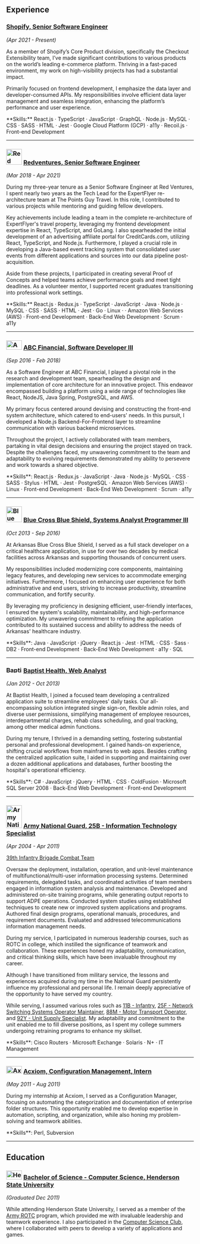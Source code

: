 ## Experience

### <Icon name="shopify" /> [Shopify, Senior Software Engineer](https://www.shopify.com/)
_(Apr 2021 - Present)_

As a member of Shopify’s Core Product division, specifically the Checkout Extensibility team, I’ve made significant contributions to various products on the world’s leading e-commerce platform. Thriving in a fast-paced environment, my work on high-visibility projects has had a substantial impact.

Primarily focused on frontend development, I emphasize the data layer and developer-consumed APIs. My responsibilities involve efficient data layer management and seamless integration, enhancing the platform’s performance and user experience.

<span className="flex text-sm mt-4 bg-neutral-950/80 p-2 rounded-lg">
**Skills:** <Icon name="react" /> React.js · <Icon name="typescript" /> TypeScript · <Icon name="javascript" /> JavaScript · <Icon name="graphql" /> GraphQL · <Icon name="node-js" /> Node.js · <Icon name="mysql" /> MySQL · <Icon name="css3" /> CSS · <Icon name="sass" /> SASS · <Icon name="html5" /> HTML · <Icon name="jest" /> Jest · <Icon name="googlecloud" /> Google Cloud Platform (GCP) · a11y · Recoil.js · Front-end Development
</span>

---

### <Image src="/img/RV.svg" width="42" height="42" loading="lazy" className="inline-block" alt="Red Ventures" /> [Redventures, Senior Software Engineer](https://www.redventures.com/about/brands)
_(Mar 2018 - Apr 2021)_

During my three-year tenure as a Senior Software Engineer at Red Ventures, I spent nearly two years as the Tech Lead for the ExpertFlyer re-architecture team at The Points Guy Travel. In this role, I contributed to various projects while mentoring and guiding fellow developers.

Key achievements include leading a team in the complete re-architecture of ExpertFlyer's travel property, leveraging my frontend development expertise in React, TypeScript, and GoLang. I also spearheaded the initial development of an advertising affiliate portal for CreditCards.com, utilizing React, TypeScript, and Node.js. Furthermore, I played a crucial role in developing a Java-based event tracking system that consolidated user events from different applications and sources into our data pipeline post-acquisition.

Aside from these projects, I participated in creating several Proof of Concepts and helped teams achieve performance goals and meet tight deadlines. As a volunteer mentor, I supported recent graduates transitioning into professional work settings.

<span className="flex text-sm mt-4 bg-neutral-950/80 p-2 rounded-lg">
**Skills:** <Icon name="react" /> React.js · <Icon name="redux" /> Redux.js · <Icon name="typescript" /> TypeScript · <Icon name="javascript" /> JavaScript · <Icon name="java" /> Java · <Icon name="node-js" /> Node.js · <Icon name="mysql" /> MySQL · <Icon name="css3" /> CSS · <Icon name="sass" /> SASS · <Icon name="html5" /> HTML · <Icon name="jest" /> Jest · <Icon name="go" /> Go · <Icon name="linux" /> Linux · · <Icon name="amazonaws" /> Amazon Web Services (AWS) · Front-end Development · Back-End Web Development  · Scrum · a11y
</span>

---

### <Image src="/img/abc.webp" width="42" height="25" loading="lazy" className="inline-block" alt="ABC Financial" /> [ABC Financial, Software Developer III](https://abcfitness.com/)
_(Sep 2016 - Feb 2018)_

As a Software Engineer at ABC Financial, I played a pivotal role in the research and development team, spearheading the design and implementation of core architecture for an innovative project. This endeavor encompassed building a platform using a wide range of technologies like React, NodeJS, Java Spring, PostgreSQL, and AWS.

My primary focus centered around devising and constructing the front-end system architecture, which catered to end-users' needs. In this pursuit, I developed a Node.js Backend-For-Frontend layer to streamline communication with various backend microservices.

Throughout the project, I actively collaborated with team members, partaking in vital design decisions and ensuring the project stayed on track. Despite the challenges faced, my unwavering commitment to the team and adaptability to evolving requirements demonstrated my ability to persevere and work towards a shared objective.

<span className="flex text-sm mt-4 bg-neutral-950/80 p-2 rounded-lg">
**Skills**: <Icon name="react" /> React.js · <Icon name="redux" /> Redux.js · <Icon name="javascript" /> JavaScript · <Icon name="java" /> Java · <Icon name="node-js" /> Node.js · <Icon name="mysql" /> MySQL · <Icon name="css3" /> CSS  · <Icon name="sass" /> SASS · <Icon name="stylus" /> Stylus · <Icon name="html5" /> HTML · <Icon name="jest" /> Jest · <Icon name="postgresql" /> PostgreSQL · <Icon name="amazonaws" /> Amazon Web Services (AWS) · <Icon name="linux" /> Linux · Front-end Development · Back-End Web Development · Scrum · a11y
</span>

---

### <Image src="/img/BCBS.webp" width="42" height="42" loading="lazy" className="inline-block" alt="Blue Cross Blue Shield" /> [Blue Cross Blue Shield, Systems Analyst Programmer III](https://www.arkansasbluecross.com/)
_(Oct 2013 - Sep 2016)_

At Arkansas Blue Cross Blue Shield, I served as a full stack developer on a critical healthcare application, in use for over two decades by medical facilities across Arkansas and supporting thousands of concurrent users.

My responsibilities included modernizing core components, maintaining legacy features, and developing new services to accommodate emerging initiatives. Furthermore, I focused on enhancing user experience for both administrative and end users, striving to increase productivity, streamline communication, and fortify security.

By leveraging my proficiency in designing efficient, user-friendly interfaces, I ensured the system's scalability, maintainability, and high-performance optimization. My unwavering commitment to refining the application contributed to its sustained success and ability to address the needs of Arkansas' healthcare industry.

<span className="flex text-sm mt-4 bg-neutral-950/80 p-2 rounded-lg">
**Skills**: <Icon name="java" /> Java · <Icon name="javascript" /> JavaScript · <Icon name="jquery" /> jQuery · <Icon name="react" /> React.js · <Icon name="jest" /> Jest · <Icon name="html5" /> HTML · <Icon name="css3" /> CSS · <Icon name="sass" /> Sass · <Icon name="ibm" /> DB2 · Front-end Development · Back-End Web Development · a11y · SQL
</span>

---

### <Image src="/img/Baptist.webp" width="42" height="17" loading="lazy" className="inline-block" alt="Baptist Health" /> [Baptist Health, Web Analyst](https://www.baptist-health.com/)
_(Jan 2012 - Oct 2013)_

At Baptist Health, I joined a focused team developing a centralized application suite to streamline employees' daily tasks. Our all-encompassing solution integrated single sign-on, flexible admin roles, and diverse user permissions, simplifying management of employee resources, interdepartmental charges, rehab class scheduling, and goal tracking, among other medical admin functions.

During my tenure, I thrived in a demanding setting, fostering substantial personal and professional development. I gained hands-on experience, shifting crucial workflows from mainframes to web apps. Besides crafting the centralized application suite, I aided in supporting and maintaining over a dozen additional applications and databases, further boosting the hospital's operational efficiency.

<span className="flex text-sm mt-4 bg-neutral-950/80 p-2 rounded-lg">
**Skills**: <Icon name="csharp" /> C# · <Icon name="javascript" /> JavaScript · <Icon name="jquery" /> jQuery · <Icon name="html5" /> HTML · <Icon name="css3" /> CSS · ColdFusion · Microsoft SQL Server 2008 ·  Back-End Web Development · Front-end Development
</span>

---

### <Image src="/img/39th.webp" width="42" height="61" loading="lazy" className="inline-block" alt="Army National Guard - 39th Infantry Brigade" /> [Army National Guard, 25B - Information Technology Specialist](https://www.nationalguard.com/25b-information-technology-specialist)
_(Apr 2004 - Apr 2011)_

[39th Infantry Brigade Combat Team](https://en.wikipedia.org/wiki/39th_Infantry_Brigade_Combat_Team)

Oversaw the deployment, installation, operation, and unit-level maintenance of multifunctional/multi-user information processing systems. Determined requirements, delegated tasks, and coordinated activities of team members engaged in information system analysis and maintenance. Developed and administered on-site training programs, while generating output reports to support ADPE operations. Conducted system studies using established techniques to create new or improved system applications and programs. Authored final design programs, operational manuals, procedures, and requirement documents. Evaluated and addressed telecommunications information management needs.

During my service, I participated in numerous leadership courses, such as ROTC in college, which instilled the significance of teamwork and collaboration. These experiences honed my adaptability, communication, and critical thinking skills, which have been invaluable throughout my career.

Although I have transitioned from military service, the lessons and experiences acquired during my time in the National Guard persistently influence my professional and personal life. I remain deeply appreciative of the opportunity to have served my country.

While serving, I assumed various roles such as [11B - Infantry](https://www.nationalguard.com/11b-infantryman), [25F - Network Switching Systems Operator Maintainer](https://www.nationalguard.com/25f-network-switching-systems-operator-maintainer), [88M - Motor Transport Operator](https://www.nationalguard.com/88m-motor-transport-operator-truck-driver), and [92Y - Unit Supply Specialist](https://www.nationalguard.com/92y-unit-supply-specialist). My adaptability and commitment to the unit enabled me to fill diverse positions, as I spent my college summers undergoing retraining programs to enhance my skillset.

<span className="flex text-sm mt-4 bg-neutral-950/80 p-2 rounded-lg">
**Skills**: Cisco Routers · Microsoft Exchange · Solaris · N+ · IT Management
</span>

---

### <Image src="/img/acxiom.svg" width="42" height="20" loading="lazy" className="inline-block" alt="Axciom - LiveRamp" /> [Acxiom, Configuration Management, Intern](https://www.acxiom.com/)
_(May 2011 - Aug 2011)_

During my internship at Acxiom, I served as a Configuration Manager, focusing on automating the categorization and documentation of enterprise folder structures. This opportunity enabled me to develop expertise in automation, scripting, and organization, while also honing my problem-solving and teamwork abilities.

<span className="flex text-sm mt-4 bg-neutral-950/80 p-2 rounded-lg">
**Skills**: Perl, Subversion
</span>

---

## Education

### <Image src="/img/hsu.webp" width="42" height="24" loading="lazy" className="inline-block" alt="Henderson State University" /> [Bachelor of Science - Computer Science, Henderson State University](https://www.hsu.edu/)
_(Graduated Dec 2011)_

While attending Henderson State University, I served as a member of the [Army ROTC](https://www.hsu.edu/ROTC/) program, which provided me with invaluable leadership and teamwork experience. I also participated in the [Computer Science Club](https://www.hsu.edu/academics/undergraduate-majors-and-minors/computer-science/), where I collaborated with peers to develop a variety of applications and games.
